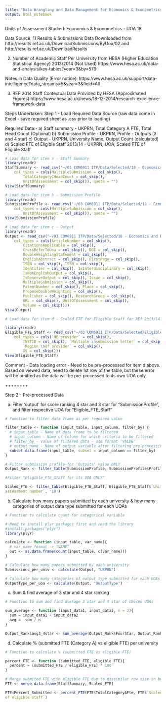 ---
title: "Data Wrangling and Data Management for Economics & Econometrics"
output: html_notebook
---

Units of Assessment Studied: Economics & Econometrics - UOA 18

Data Source:
1) Results & Submissions Data
Downloaded from http://results.ref.ac.uk/DownloadSubmissions/ByUoa/02 and http://results.ref.ac.uk/DownloadResults

2) Number of Academic Staff Per University from HESA (Higher Education Statistical Agency) 2013/2014 (Not Used)
https://www.hesa.ac.uk/data-and-analysis/key-tables?year=3&by=579

Notes in Data Quality (Error notice):
https://www.hesa.ac.uk/support/data-intelligence?data_streams=5&year=3&field=All

3) REF 2014 Staff Contextual Data Provided by HESA (Approximated Figures)
https://www.hesa.ac.uk/news/18-12-2014/research-excellence-framework-data

Steps Undertaken:
Step 1 - Load Required Data Source (raw data come in Excel - save required sheet as .csv prior to loading)

Required Data:-
a) Staff summary  - UKPRN, Total Category A FTE, Total Head Count (Optional)
b) Submission Profile - UKPRN, Profile - Outputs (3 and 4 star)
c) Output - UKPRN, University Name, Output Count (calculated)
d) Scaled FTE of Eligible Staff 2013/14 - UKPRN, UOA, Scaled FTE of Eligible Staff

```{r}
# Load data for item a - Staff Summary
library(readr)
StaffSummary <- read_csv("~/03 COM6911 ITP/Data/Selected/18 - Economics and Econometrics (1)/Economics_StaffSummary.csv", 
    col_types = cols(MultipleSubmission = col_skip(), 
        TotalCategoryCHeadCount = col_skip(), 
        UnitOfAssessment = col_skip()), quote = "")
View(StaffSummary)

```

```{r}
# Load data for item b - Submission Profile
library(readr)
SubmissionProfile <- read_csv("~/03 COM6911 ITP/Data/Selected/18 - Economics and Econometrics (1)/Economics_SubmissionProfile.csv", 
    col_types = cols(MultipleSubmission = col_skip(), 
        UnitOfAssessment = col_skip()), quote = "")
View(SubmissionProfile)
```

```{r}
# Load data for item c - Output
library(readr)
Output <- read_csv("~/03 COM6911 ITP/Data/Selected/18 - Economics and Econometrics (1)/Economics_Output.csv", 
    col_types = cols(ArticleNumber = col_skip(), 
        CitationsApplicable = col_skip(), 
        CrossReferToUoa = col_skip(), DOI = col_skip(), 
        DoubleWeightingStatement = col_skip(), 
        EnglishAbstract = col_skip(), FirstPage = col_skip(), 
        ISBN = col_skip(), ISSN = col_skip(), 
        Identifier = col_skip(), IsInterdisciplinary = col_skip(), 
        IsNonEnglishOutput = col_skip(), 
        IsReserveOutput = col_skip(), Issue = col_skip(), 
        MultipleSubmission = col_skip(), 
        PatentNumber = col_skip(), Place = col_skip(), 
        ProposeDoubleWeighting = col_skip(), 
        Publisher = col_skip(), ResearchGroup = col_skip(), 
        URL = col_skip(), UnitOfAssessment = col_skip(), 
        Volume = col_skip()))
View(Output)
```

```{r}
# Load data for item d - Scaled FTE for Eligible Staff for REf 2013/14

library(readr)
Eligible_FTE_Staff <- read_csv("~/03 COM6911 ITP/Data/Selected/Eligible_FTE_Staff.csv", 
    col_types = cols(`HE provider` = col_skip(), 
        INSTID = col_skip(), `Multiple \nsubmission letter` = col_skip(), 
        `Region \nof provider` = col_skip(), 
        X9 = col_skip()))
View(Eligible_FTE_Staff)
```

Comment - Data loading error - Need to be pre-processed for item d above. Based on viewed data, need to delete 1st row of the table, but these error will be omitted as the data will be pre-processed to its own UOA only. 

++++++++

Step 2 - Pre-processed Data

a) Filter 'output' for score ranking 4 star and 3 star for "SubmissionProfile", and filter respective UOA for "Eligible_FTE_Staff"

```{r}
# Function to filter data frame as per required value

filter_table <- function (input_table, input_column, filter_by) {
  # input_table - Name of data frame to be filtered
  # input_column - Name of column for which criteria to be filtered
  # filter_by - value of filtered data - use format 'VALUE'
  # output_name - Name of output variable after filtering pre-processing
  subset.data.frame(input_table, subset = input_column == filter_by)
}

# Filter submission profile for 'Outputs' value ONLY
Output_Rank <- filter_table(SubmissionProfile, SubmissionProfile$Profile, 'Outputs')
```

```{r}
#Filter "Eligible_FTE_Staff for its UOA ONLY"

Scaled_FTE <- filter_table(Eligible_FTE_Staff, Eligible_FTE_Staff$`Unit of 
assessment number`, '18')

```

b) Calculate how many papers submitted by each university & how many categories of output data type submitted for each UOAs

```{r}
# Function to calculate count for categorical variable

# Need to install plyr packages first and read the library
#install.packages("plyr")
library(plyr)

calculate <- function (input_table, var_name){
  # var_name format -> "NAME" 
  out <- as.data.frame(count(input_table, c(var_name)))
}

# Calculate how many papers submitted by each university
Submissions_per_univ <- calculate(Output, "UKPRN")

# Calculate how many categories of output type submitted for each UOAs
OutputType_per_uoa <- calculate(Output, "OutputType")

```

c) Sum & find average of 3 star and 4 star ranking 

```{r}
# Function to sum and find average 3 star and 4 star of chosen UOAs 

sum_average <- function (input_data1, input_data2, n = 2){
  sum = input_data1 + input_data2 
  avg =  sum / n
}

Output_Rank$avg3_4star <- sum_average(Output_Rank$FourStar, Output_Rank$ThreeStar)

```

d) Calculate % (submitted FTE (Category A) vs eligible FTE) per university 

```{r}
# Function to calculate % (submitted FTE vs eligible FTE)

percent_FTE <- function (submitted_FTE, eligible_FTE){
  percent = (submitted_FTE / eligible_FTE) * 100
}

# Merge submited FTE with eligible FTE due to dissimilar row size in both (103 vs 89)
FTE <- merge.data.frame(StaffSummary, Scaled_FTE)

FTE$Percent_Submitted <- percent_FTE(FTE$TotalCategoryAFte, FTE$`Scaled FTE 
of eligible staff`)

```

